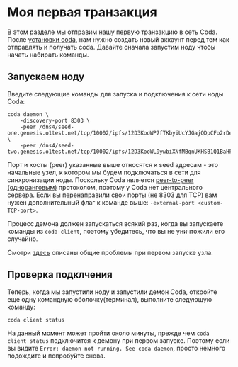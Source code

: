 
# Моя первая транзакция

В этом разделе мы отправим нашу первую транзакцию в сеть Coda. После [установки coda](../getting-started), нам нужно создать новый аккаунт  перед тем как отправлять и получать coda. Давайте сначала запустим ноду чтобы начать набирать команды.

## Запускаем ноду

Введите следующие команды для запуска и подключения к сети ноды Coda:

    coda daemon \
        -discovery-port 8303 \
        -peer /dns4/seed-one.genesis.o1test.net/tcp/10002/ipfs/12D3KooWP7fTKbyiUcYJGajQDpCFo2rDexgTHFJTxCH8jvcL1eAH \
        -peer /dns4/seed-two.genesis.o1test.net/tcp/10002/ipfs/12D3KooWL9ywbiXNfMBqnUKHSB1Q1BaHFNUzppu6JLMVn9TTPFSA

Порт и хосты (peer) указанные выше относятся к seed адресам - это начальные узел, к котором мы будем подключаться в сети для синхронизации ноды. Поскольку Coda является [peer-to-peer (одноранговым)](../glossary/#peer-to-peer) протоколом, поэтому у Coda нет центрального сервера. Если вы перенаправили свои порты (не 8303 для TCP) вам нужен дополнительный флаг к команде выше:  `-external-port <custom-TCP-port>`.

<Alert>
  
  Процесс демона должен запускаться всякий раз, когда вы запускаете команды из `coda client`, поэтому убедитесь, что вы не уничтожили его случайно.

</Alert>

Смотри [здесь](/docs/troubleshooting/) описаны общие проблемы при первом запуске узла.

## Проверка подклчения

Теперь, когда мы запустили ноду и запустили демон Coda, откройте еще одну командную оболочку(терминал), выполните следующую команду:

    coda client status

<Alert>

  На данный момент может пройти около минуты, прежде чем `coda client status` подключится к демону при первом запуске. Поэтому если вы видите `Error: daemon not running. See coda daemon`, просто немного подождите и попробуйте снова.

</Alert>
